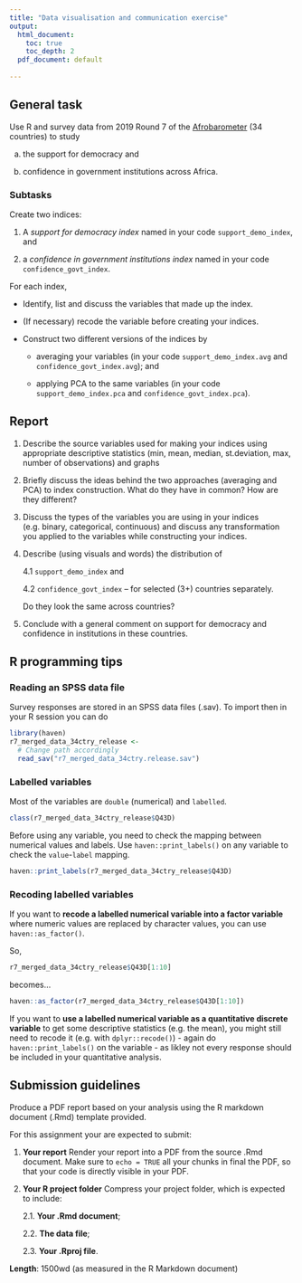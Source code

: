```yaml
---
title: "Data visualisation and communication exercise"
output:
  html_document:
    toc: true
    toc_depth: 2
  pdf_document: default
  
---
```


## General task 

Use R and survey data from 2019 Round 7 of the [Afrobarometer](https://www.afrobarometer.org/data/merged-data/) (34 countries) to study

a. the support for democracy and 

b. confidence in government institutions across Africa. 

### Subtasks

Create two indices:

1. A *support for democracy index* named in your code `support_demo_index`, and 

2. a *confidence in government institutions index* named in your code `confidence_govt_index`.

For each index, 

* Identify, list and discuss the variables that made up the index. 

* (If necessary) recode the variable before creating your indices.

* Construct two different versions of the indices by 

    * averaging your variables (in your code `support_demo_index.avg` and `confidence_govt_index.avg`); and
    
    * applying PCA to the same variables (in your code `support_demo_index.pca` and `confidence_govt_index.pca`).

## Report

1. Describe  the source variables  used  for  making  your indices  using  appropriate  descriptive  statistics  (min, mean, median, st.deviation, max, number of observations) and graphs

2. Briefly  discuss  the  ideas  behind  the  two  approaches  (averaging  and  PCA)  to  index  construction. What do they have in common? How are they different?

3. Discuss the types of the variables you are using in your indices (e.g. binary, categorical, continuous) and discuss any transformation you applied to the variables while constructing your indices.

4. Describe (using visuals and words) the distribution of 

    4.1 `support_demo_index` and 
    
    4.2 `confidence_govt_index`  –  for selected (3+) countries  separately.  
    
    Do  they  look  the  same  across countries? 

5. Conclude with a general comment on support for democracy and confidence in institutions in these countries. 

## R programming tips

### Reading an SPSS data file

Survey responses are stored in an SPSS data files (.sav). To import then in your R session you can do

```r
library(haven)
r7_merged_data_34ctry_release <- 
  # Change path accordingly
  read_sav("r7_merged_data_34ctry.release.sav") 
```

### Labelled variables

Most of the variables are `double` (numerical) and `labelled`.

```r
class(r7_merged_data_34ctry_release$Q43D)
```

Before using any variable, you need to check the mapping between numerical values and labels. Use `haven::print_labels()` on any variable to check the `value`-`label` mapping.

```r
haven::print_labels(r7_merged_data_34ctry_release$Q43D)
```

### Recoding labelled variables

If you want to **recode a labelled numerical variable into a factor variable** where numeric values are replaced by character values, you can use `haven::as_factor()`.

So,

```r
r7_merged_data_34ctry_release$Q43D[1:10]
```

becomes...

```r
haven::as_factor(r7_merged_data_34ctry_release$Q43D[1:10])
```

If you want to **use a labelled numerical variable as a quantitative discrete variable** to get some descriptive statistics (e.g. the mean), you might still need to recode it (e.g. with `dplyr::recode()`) - again do `haven::print_labels()` on the variable - as likley not every response should be included in your quantitative analysis. 

## Submission guidelines

Produce a PDF report based on your analysis using the R markdown document (.Rmd) template provided. 

For this assignment your are expected to submit:

1. **Your report** Render your report into a PDF from the source .Rmd document. Make sure to `echo = TRUE` all your chunks in final the PDF, so that your code is directly visible in your PDF.

2. **Your R project folder** Compress your project folder, which is expected to include:

    2.1. **Your .Rmd document**;
  
    2.2. **The data file**;
  
    2.3. **Your .Rproj file**.
    
**Length**: 1500wd (as measured in the R Markdown document)